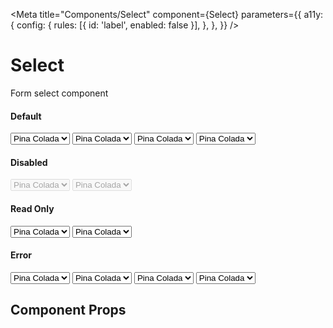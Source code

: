 
<Meta 
  title="Components/Select"
  component={Select}
  parameters={{
    a11y: {
      config: {
        rules: [{ id: 'label', enabled: false }],
      },
    },
  }}
/>

# Select

Form select component

#### Default

<Preview withToolbar>
  <Story name="default">
    <Box>
      <Select
        defaultValue="Margarita"
        mb={4}
      >
        <option>Pina Colada</option>
        <option>Margarita</option>
        <option>Mojito</option>
      </Select>
      <Select
        defaultValue="Margarita"
        leftIcon={<Icons.Search color="text.primary" aria-hidden />}
        mb={4}
      >
        <option>Pina Colada</option>
        <option>Margarita</option>
        <option>Mojito</option>
      </Select>
      <Select
        defaultValue="Margarita"
        rightIcon={<Icons.Info color="text.primary" aria-hidden />}
        mb={4}
      >
        <option>Pina Colada</option>
        <option>Margarita</option>
        <option>Mojito</option>
      </Select>
      <Select
        defaultValue="Margarita"
        leftIcon={<Icons.Search color="text.primary" aria-hidden />}
        rightIcon={<Icons.Info color="text.primary" aria-hidden />}
        mb={4}
      >
        <option>Pina Colada</option>
        <option>Margarita</option>
        <option>Mojito</option>
      </Select>
    </Box>
  </Story>
</Preview>

#### Disabled

<Preview withToolbar>
  <Story name="disabled">
    <Box>
      <Select
        disabled
        defaultValue="Margarita"
        mb={4}
      >
        <option>Pina Colada</option>
        <option>Margarita</option>
        <option>Mojito</option>
      </Select>
      <Select
        disabled
        defaultValue="Margarita"
        leftIcon={<Icons.Search aria-hidden />}
        mb={4}
      >
        <option>Pina Colada</option>
        <option>Margarita</option>
        <option>Mojito</option>
      </Select>
    </Box>
  </Story>
</Preview>

#### Read Only

<Preview withToolbar>
  <Story name="read only">
    <Box>
      <Select
        readOnly={true}
        defaultValue="Margarita"
        mb={4}
      >
        <option>Pina Colada</option>
        <option>Margarita</option>
        <option>Mojito</option>
      </Select>
      <Select
        readOnly={true}
        defaultValue="Margarita"
        leftIcon={<Icons.Search color="text.primary" aria-hidden />}
        mb={4}
      >
        <option>Pina Colada</option>
        <option>Margarita</option>
        <option>Mojito</option>
      </Select>
    </Box>
  </Story>
</Preview>

#### Error

<Preview withToolbar>
  <Story name="error">
    <Box>
      <Select
        error={true}
        defaultValue="Margarita"
        mb={4}
      >
        <option>Pina Colada</option>
        <option>Margarita</option>
        <option>Mojito</option>
      </Select>
      <Select
        error
        defaultValue="Margarita"
        leftIcon={<Icons.Search color="text.primary" aria-hidden />}
        mb={4}
      >
        <option>Pina Colada</option>
        <option>Margarita</option>
        <option>Mojito</option>
      </Select>
      <Select
        error
        defaultValue="Margarita"
        rightIcon={<Icons.Info color="text.primary" aria-hidden />}
        mb={4}
      >
        <option>Pina Colada</option>
        <option>Margarita</option>
        <option>Mojito</option>
      </Select>
      <Select
        error
        defaultValue="Margarita"
        leftIcon={<Icons.Search color="text.primary" aria-hidden />}
        rightIcon={<Icons.Info color="text.primary" aria-hidden />}
        mb={4}
      >
        <option>Pina Colada</option>
        <option>Margarita</option>
        <option>Mojito</option>
      </Select>
    </Box>
  </Story>
</Preview>

## Component Props

<Props of={Select} />